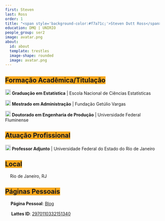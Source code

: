 ```yaml
---
first: Steven
last: Ross
order: 1
title: "<span style='background-color:#f7a71c;'>Steven Dutt Ross</span>"
education: DMQ | UNIRIO
people_group: ser2
image: avatar.png
about: 
  id: about
  template: trestles
  image-shape: rounded
  image: avatar.png
---
```


<h2><span style='background-color:#f7a71c;'>Formação Acadêmica/Titulação</span></h2>

<img src="img/graduation-cap-solid.svg" width="18"> **Graduação em Estatística** | Escola Nacional de Ciências Estatísticas

<img src="img/graduation-cap-solid.svg" width="18"> **Mestrado em Administração** | Fundação Getúlio Vargas

<img src="img/graduation-cap-solid.svg" width="18"> **Doutorado em Engenharia de Produção** | Universidade Federal Fluminense

<h2><span style='background-color:#f7a71c;'>Atuação Profissional</span></h2>

<img src="img/briefcase-solid.svg" width="18"> **Professor Adjunto** | Universidade Federal do Estado do Rio de Janeiro

<h2><span style='background-color:#f7a71c;'>Local</span></h2>

<img src="img/location-dot-solid.svg" width="12"> Rio de Janeiro, RJ

<h2><span style='background-color:#f7a71c;'>Páginas Pessoais</span></h2>

<img src="img/globe-solid.svg" width="14"> **Página Pessoal**: <a href="https://steven.metodosquantitativos.com/" target="_blank">Blog</a>

<img src="img/lattes.svg" width="16"> **Lattes ID**: <a href="http://lattes.cnpq.br/2970110332151340" target="_blank">2970110332151340</a>
